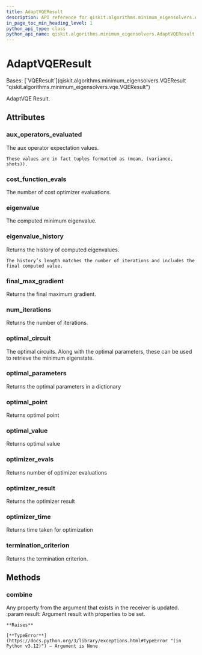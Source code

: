 ```yaml
---
title: AdaptVQEResult
description: API reference for qiskit.algorithms.minimum_eigensolvers.AdaptVQEResult
in_page_toc_min_heading_level: 1
python_api_type: class
python_api_name: qiskit.algorithms.minimum_eigensolvers.AdaptVQEResult
---
```


# AdaptVQEResult

<Class id="qiskit.algorithms.minimum_eigensolvers.AdaptVQEResult" isDedicatedPage={true} github="https://github.com/qiskit/qiskit/tree/stable/0.25/qiskit/algorithms/minimum_eigensolvers/adapt_vqe.py" signature="qiskit.algorithms.minimum_eigensolvers.AdaptVQEResult">
  Bases: [`VQEResult`](qiskit.algorithms.minimum_eigensolvers.VQEResult "qiskit.algorithms.minimum_eigensolvers.vqe.VQEResult")

  AdaptVQE Result.

  ## Attributes

  ### aux\_operators\_evaluated

  <Attribute id="qiskit.algorithms.minimum_eigensolvers.AdaptVQEResult.aux_operators_evaluated" name="aux_operators_evaluated">
    The aux operator expectation values.

    These values are in fact tuples formatted as (mean, (variance, shots)).
  </Attribute>

  ### cost\_function\_evals

  <Attribute id="qiskit.algorithms.minimum_eigensolvers.AdaptVQEResult.cost_function_evals" name="cost_function_evals">
    The number of cost optimizer evaluations.
  </Attribute>

  ### eigenvalue

  <Attribute id="qiskit.algorithms.minimum_eigensolvers.AdaptVQEResult.eigenvalue" name="eigenvalue">
    The computed minimum eigenvalue.
  </Attribute>

  ### eigenvalue\_history

  <Attribute id="qiskit.algorithms.minimum_eigensolvers.AdaptVQEResult.eigenvalue_history" name="eigenvalue_history">
    Returns the history of computed eigenvalues.

    The history’s length matches the number of iterations and includes the final computed value.
  </Attribute>

  ### final\_max\_gradient

  <Attribute id="qiskit.algorithms.minimum_eigensolvers.AdaptVQEResult.final_max_gradient" name="final_max_gradient">
    Returns the final maximum gradient.
  </Attribute>

  ### num\_iterations

  <Attribute id="qiskit.algorithms.minimum_eigensolvers.AdaptVQEResult.num_iterations" name="num_iterations">
    Returns the number of iterations.
  </Attribute>

  ### optimal\_circuit

  <Attribute id="qiskit.algorithms.minimum_eigensolvers.AdaptVQEResult.optimal_circuit" name="optimal_circuit">
    The optimal circuits. Along with the optimal parameters, these can be used to retrieve the minimum eigenstate.
  </Attribute>

  ### optimal\_parameters

  <Attribute id="qiskit.algorithms.minimum_eigensolvers.AdaptVQEResult.optimal_parameters" name="optimal_parameters">
    Returns the optimal parameters in a dictionary
  </Attribute>

  ### optimal\_point

  <Attribute id="qiskit.algorithms.minimum_eigensolvers.AdaptVQEResult.optimal_point" name="optimal_point">
    Returns optimal point
  </Attribute>

  ### optimal\_value

  <Attribute id="qiskit.algorithms.minimum_eigensolvers.AdaptVQEResult.optimal_value" name="optimal_value">
    Returns optimal value
  </Attribute>

  ### optimizer\_evals

  <Attribute id="qiskit.algorithms.minimum_eigensolvers.AdaptVQEResult.optimizer_evals" name="optimizer_evals">
    Returns number of optimizer evaluations
  </Attribute>

  ### optimizer\_result

  <Attribute id="qiskit.algorithms.minimum_eigensolvers.AdaptVQEResult.optimizer_result" name="optimizer_result">
    Returns the optimizer result
  </Attribute>

  ### optimizer\_time

  <Attribute id="qiskit.algorithms.minimum_eigensolvers.AdaptVQEResult.optimizer_time" name="optimizer_time">
    Returns time taken for optimization
  </Attribute>

  ### termination\_criterion

  <Attribute id="qiskit.algorithms.minimum_eigensolvers.AdaptVQEResult.termination_criterion" name="termination_criterion">
    Returns the termination criterion.
  </Attribute>

  ## Methods

  ### combine

  <Function id="qiskit.algorithms.minimum_eigensolvers.AdaptVQEResult.combine" name="combine" signature="combine(result)">
    Any property from the argument that exists in the receiver is updated. :param result: Argument result with properties to be set.

    **Raises**

    [**TypeError**](https://docs.python.org/3/library/exceptions.html#TypeError "(in Python v3.12)") – Argument is None
  </Function>
</Class>

